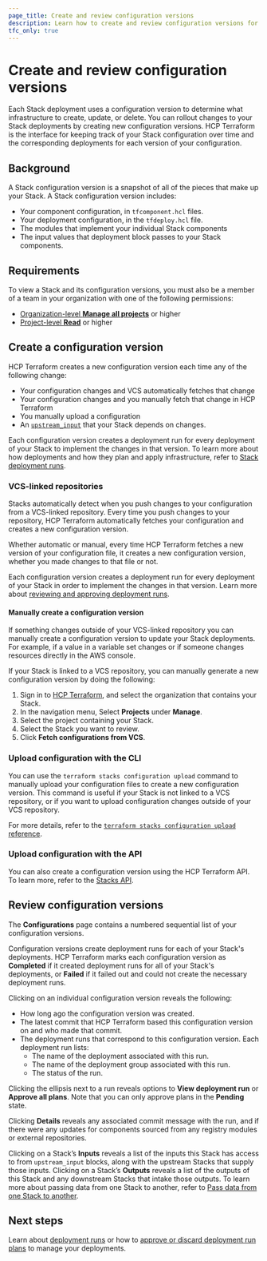 ```yaml
---
page_title: Create and review configuration versions
description: Learn how to create and review configuration versions for your Stacks in HCP Terraform.
tfc_only: true
---
```


# Create and review configuration versions

Each Stack deployment uses a configuration version to determine what infrastructure to create, update, or delete. You can rollout changes to your Stack deployments by creating new configuration versions. HCP Terraform is the interface for keeping track of your Stack configuration over time and the corresponding deployments for each version of your configuration.

## Background

A Stack configuration version is a snapshot of all of the pieces that make up your Stack. A Stack configuration version includes:

- Your component configuration, in `tfcomponent.hcl` files.
- Your deployment configuration, in the `tfdeploy.hcl` file.
- The modules that implement your individual Stack components
- The input values that deployment block passes to your Stack components.

## Requirements

To view a Stack and its configuration versions, you must also be a member of a team in your organization with one of the following permissions:
* [Organization-level **Manage all projects**](/terraform/cloud-docs/users-teams-organizations/permissions/organization) or higher
* [Project-level **Read**](/terraform/cloud-docs/users-teams-organizations/permissions/project) or higher

## Create a configuration version

HCP Terraform creates a new configuration version each time any of the following change:

- Your configuration changes and VCS automatically fetches that change
- Your configuration changes and you manually fetch that change in HCP Terraform
- You manually upload a configuration
- An [`upstream_input`](/terraform/language/stacks/deploy/pass-data#consume-the-output-from-an-upstream-stack) that your Stack depends on changes.

Each configuration version creates a deployment run for every deployment of your Stack to implement the changes in that version. To learn more about how deployments and how they plan and apply infrastructure, refer to [Stack deployment runs](/terraform/cloud-docs/stacks/runs).

### VCS-linked repositories

Stacks automatically detect when you push changes to your configuration from a VCS-linked repository. Every time you push changes to your repository, HCP Terraform automatically fetches your configuration and creates a new configuration version.

Whether automatic or manual, every time HCP Terraform fetches a new version of your configuration file, it creates a new configuration version, whether you made changes to that file or not.

Each configuration version creates a deployment run for every deployment of your Stack in order to implement the changes in that version. Learn more about [reviewing and approving deployment runs](/terraform/cloud-docs/stacks/deploy/runs).

#### Manually create a configuration version

If something changes outside of your VCS-linked repository you can manually create a configuration version to update your Stack deployments. For example, if a value in a variable set changes or if someone changes resources directly in the AWS console.

If your Stack is linked to a VCS repository, you can manually generate a new configuration version by doing the following:

1. Sign in to [HCP Terraform](https://app.terraform.io), and select the organization that contains your Stack.
1. In the navigation menu, Select **Projects** under **Manage**.
1. Select the project containing your Stack.
1. Select the Stack you want to review.
1. Click **Fetch configurations from VCS**.

### Upload configuration with the CLI

You can use the `terraform stacks configuration upload` command to manually upload your configuration files to create a new configuration version. This command is useful if your Stack is not linked to a VCS repository, or if you want to upload configuration changes outside of your VCS repository.

For more details, refer to the [`terraform stacks configuration upload` reference](/terraform/cli/commands/stacks/configuration/upload).

### Upload configuration with the API

You can also create a configuration version using the HCP Terraform API. To learn more, refer to the [Stacks API](/terraform/cloud-docs/api-docs/stacks/configurations#create-a-stack-configuration).

## Review configuration versions

The **Configurations** page contains a numbered sequential list of your configuration versions.

Configuration versions create deployment runs for each of your Stack's deployments. HCP Terraform marks each configuration version as **Completed** if it created deployment runs for all of your Stack's deployments, or **Failed** if it failed out and could not create the necessary deployment runs.

Clicking on an individual configuration version reveals the following:

- How long ago the configuration version was created.
- The latest commit that HCP Terraform based this configuration version on and who made that commit.
- The deployment runs that correspond to this configuration version. Each deployment run lists:
    - The name of the deployment associated with this run.
    - The name of the deployment group associated with this run.
    - The status of the run.

Clicking the ellipsis next to a run reveals options to **View deployment run** or **Approve all plans**. Note that you can only approve plans in the **Pending** state.

Clicking **Details** reveals any associated commit message with the run, and if there were any updates for components sourced from any registry modules or external repositories.

Clicking on a Stack’s **Inputs** reveals a list of the inputs this Stack has access to from `upstream_input` blocks, along with the upstream Stacks that supply those inputs. Clicking on a Stack’s **Outputs** reveals a list of the outputs of this Stack and any downstream Stacks that intake those outputs. To learn more about passing data from one Stack to another, refer to [Pass data from one Stack to another](/terraform/language/stacks/deploy/pass-data).

## Next steps

Learn about [deployment runs](/terraform/cloud-docs/stacks/deploy/runs) or how to [approve or discard deployment run plans](/terraform/cloud-docs/stacks/deploy/runs) to manage your deployments.
